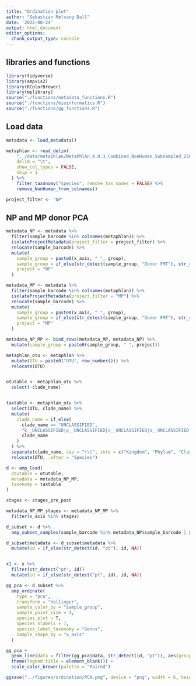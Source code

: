 ```yaml
---
title: "Ordination plot"
author: "Sebastian Mølvang Dall"
date: '2022-08-24'
output: html_document
editor_options: 
  chunk_output_type: console
---
```



## libraries and functions

```r
library(tidyverse)
library(ampvis2)
library(RColorBrewer)
library(mplibrary)
source("./functions/metadata_functions.R")
source("./functions/bioinformatics.R")
source("./functions/gg_functions.R")
```


## Load data

```r
metadata <- load_metadata()

metaphlan <- read_delim(
    "../data/metaphlan/MetaPhlAn_4.0.3_Combined_NonHuman_Subsampled_2500000_profile.txt", 
    delim = "\t", 
    show_col_types = FALSE, 
    skip = 1
  ) %>% 
    filter_taxonomy("species", remove_tax_names = FALSE) %>% 
    remove_NonHuman_from_colnames()

project_filter <- "NP"
```



## NP and MP donor PCA

```r
metadata_NP <- metadata %>%
  filter(sample_barcode %in% colnames(metaphlan)) %>%
  isolateProjectMetadata(project_filter = project_filter) %>%
  relocate(sample_barcode) %>%
  mutate(
    sample_group = paste0(x_axis, " ", group),
    sample_group = if_else(str_detect(sample_group, "Donor FMT"), str_remove(sample_group, " FMT"), sample_group),
    project = "NP"
  )

metadata_MP <- metadata %>%
  filter(sample_barcode %in% colnames(metaphlan)) %>%
  isolateProjectMetadata(project_filter = "MP") %>%
  relocate(sample_barcode) %>%
  mutate(
    sample_group = paste0(x_axis, " ", group),
    sample_group = if_else(str_detect(sample_group, "Donor FMT"), str_remove(sample_group, " FMT"), sample_group),
    project = "MP"
  )

metadata_NP_MP <- bind_rows(metadata_MP, metadata_NP) %>%
  mutate(sample_group = paste0(sample_group, " ", project))
```

```r
metaphlan_otu <- metaphlan %>%
  mutate(OTU = paste0("OTU", row_number())) %>%
  relocate(OTU)


otutable <- metaphlan_otu %>%
  select(-clade_name)


taxtable <- metaphlan_otu %>%
  select(OTU, clade_name) %>%
  mutate(
    clade_name = if_else(
      clade_name == "UNCLASSIFIED", 
      "k__UNCLASSIFIED|p__UNCLASSIFIED|c__UNCLASSIFIED|o__UNCLASSIFIED|f__UNCLASSIFIED|g__UNCLASSIFIED|s__UNCLASSIFIED", 
      clade_name
    )
  ) %>%
  separate(clade_name, sep = "\\|", into = c("Kingdom", "Phylum", "Class", "Order", "Family", "Genus", "Species")) %>%
  relocate(OTU, .after = "Species") 

d <- amp_load(
  otutable = otutable,
  metadata = metadata_NP_MP,
  taxonomy = taxtable
)
```


```r
stages <- stages_pre_post

metadata_NP_MP_stages <- metadata_NP_MP %>%
  filter(x_axis %in% stages)

d_subset <- d %>%
  amp_subset_samples(sample_barcode %in% metadata_NP$sample_barcode | x_axis == "Donor", x_axis %in% stages, id != "pt002")
```



```r


d_subset$metadata <- d_subset$metadata %>% 
  mutate(id = if_else(str_detect(id, "pt"), id, NA))


x1 <- x %>% 
  filter(str_detect("pt", id))
  mutate(id = if_else(str_detect("pt", id), id, NA))

gg_pca <- d_subset %>%
  amp_ordinate(
    type = "pca",
    transform = "hellinger",
    sample_color_by = "sample_group",
    sample_point_size = 4,
    species_plot = T,
    species_nlabels = 7,
    species_label_taxonomy = "Genus",
    sample_shape_by = "x_axis"
  )

gg_pca +
  geom_line(data = filter(gg_pca$data, str_detect(id, "pt")), aes(group = id), color = "grey70") +
  theme(legend.title = element_blank()) +
  scale_color_brewer(palette = "Paired")

ggsave("../figures/ordination/PCA.png", device = "png", width = 6, height = 6)
```

